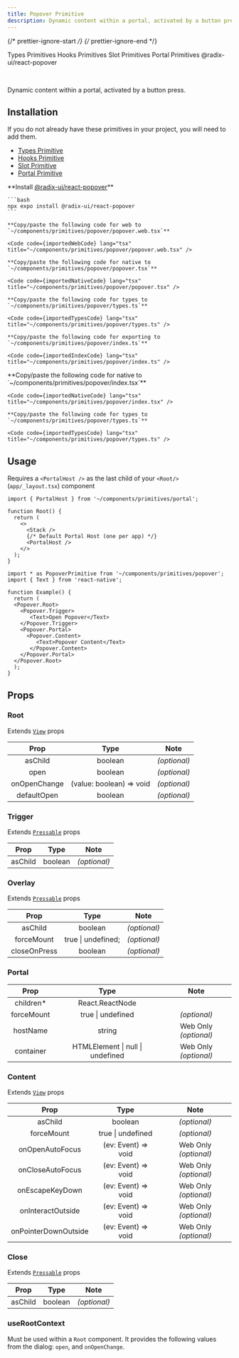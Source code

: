 ```yaml
---
title: Popover Primitive
description: Dynamic content within a portal, activated by a button press.
---
```


{/* prettier-ignore-start */}
{/* prettier-ignore-end */}


<LinkButton href='/primitives/types'>Types Primitives</LinkButton>
<LinkButton href='/primitives/hooks'>Hooks Primitives</LinkButton>
<LinkButton href='/primitives/slot'>Slot Primitives</LinkButton>
<LinkButton href='/primitives/portal'>Portal Primitives</LinkButton>
<LinkButton target='_blank' href='https://www.radix-ui.com/primitives/docs/components/popover'>
  @radix-ui/react-popover
</LinkButton>

<br />

Dynamic content within a portal, activated by a button press.

## Installation

<Aside title="Uses shared primitives">
  If you do not already have these primitives in your project, you will need to add them.

  - [Types Primitive](/primitives/types)
  - [Hooks Primitive](/primitives/hooks)
  - [Slot Primitive](/primitives/slot)
  - [Portal Primitive](/primitives/portal)
</Aside>

<Tabs>
  <TabItem label="Universal">
    **Install <a target="_blank" href="https://www.radix-ui.com/primitives/docs/components/popover">@radix-ui/react-popover</a>**

    ```bash
    npx expo install @radix-ui/react-popover
    ```

    **Copy/paste the following code for web to  `~/components/primitives/popover/popover.web.tsx`**

    <Code code={importedWebCode} lang="tsx" title="~/components/primitives/popover/popover.web.tsx" />

    **Copy/paste the following code for native to  `~/components/primitives/popover/popover.tsx`**

    <Code code={importedNativeCode} lang="tsx" title="~/components/primitives/popover/popover.tsx" />

    **Copy/paste the following code for types to  `~/components/primitives/popover/types.ts`**

    <Code code={importedTypesCode} lang="tsx" title="~/components/primitives/popover/types.ts" />

    **Copy/paste the following code for exporting to  `~/components/primitives/popover/index.ts`**

    <Code code={importedIndexCode} lang="tsx" title="~/components/primitives/popover/index.ts" />
  </TabItem>
  <TabItem label="Native Only">
    **Copy/paste the following code for native to  `~/components/primitives/popover/index.tsx`**

    <Code code={importedNativeCode} lang="tsx" title="~/components/primitives/popover/index.tsx" />

    **Copy/paste the following code for types to  `~/components/primitives/popover/types.ts`**

    <Code code={importedTypesCode} lang="tsx" title="~/components/primitives/popover/types.ts" />
  </TabItem>
</Tabs>

## Usage

<Aside type="caution">

  Requires a `<PortalHost />` as the last child of your `<Root/>` (`app/_layout.tsx`) component

  ```tsx
  import { PortalHost } from '~/components/primitives/portal';

  function Root() {
    return (
      <>
        <Stack />
        {/* Default Portal Host (one per app) */}
        <PortalHost />
      </>
    );
  }
  ```

</Aside>

```tsx
import * as PopoverPrimitive from '~/components/primitives/popover';
import { Text } from 'react-native';

function Example() {
  return (
  <Popover.Root>
    <Popover.Trigger>
       <Text>Open Popover</Text>
    </Popover.Trigger>
    <Popover.Portal>
      <Popover.Content>
         <Text>Popover Content</Text>
       </Popover.Content>
    </Popover.Portal>
  </Popover.Root>
  );
}
```

## Props

### Root

Extends [`View`](https://reactnative.dev/docs/view#props) props

|     Prop     |           Type           |     Note     |
| :----------: | :----------------------: | :----------: |
|   asChild    |         boolean          | _(optional)_ |
|     open     |         boolean          | _(optional)_ |
| onOpenChange | (value: boolean) => void | _(optional)_ |
| defaultOpen  |         boolean          | _(optional)_ |

### Trigger

Extends [`Pressable`](https://reactnative.dev/docs/pressable#props) props

|  Prop   |  Type   |     Note     |
| :-----: | :-----: | :----------: |
| asChild | boolean | _(optional)_ |

### Overlay

Extends [`Pressable`](https://reactnative.dev/docs/pressable#props) props

|     Prop     |        Type        |     Note     |
| :----------: | :----------------: | :----------: |
|   asChild    |      boolean       | _(optional)_ |
|  forceMount  | true \| undefined; | _(optional)_ |
| closeOnPress |      boolean       | _(optional)_ |

### Portal

|    Prop    |               Type               |         Note          |
| :--------: | :------------------------------: | :-------------------: |
| children\* |         React.ReactNode          |                       |
| forceMount |        true \| undefined         |     _(optional)_      |
|  hostName  |              string              | Web Only _(optional)_ |
| container  | HTMLElement \| null \| undefined | Web Only _(optional)_ |

### Content

Extends [`View`](https://reactnative.dev/docs/view#props) props

|         Prop         |        Type         |         Note          |
| :------------------: | :-----------------: | :-------------------: |
|       asChild        |       boolean       |     _(optional)_      |
|      forceMount      |  true \| undefined  |     _(optional)_      |
|   onOpenAutoFocus    | (ev: Event) => void | Web Only _(optional)_ |
|   onCloseAutoFocus   | (ev: Event) => void | Web Only _(optional)_ |
|   onEscapeKeyDown    | (ev: Event) => void | Web Only _(optional)_ |
|  onInteractOutside   | (ev: Event) => void | Web Only _(optional)_ |
| onPointerDownOutside | (ev: Event) => void | Web Only _(optional)_ |


### Close

Extends [`Pressable`](https://reactnative.dev/docs/pressable#props) props

|  Prop   |  Type   |     Note     |
| :-----: | :-----: | :----------: |
| asChild | boolean | _(optional)_ |

### useRootContext

Must be used within a `Root` component. It provides the following values from the dialog: `open`, and `onOpenChange`.